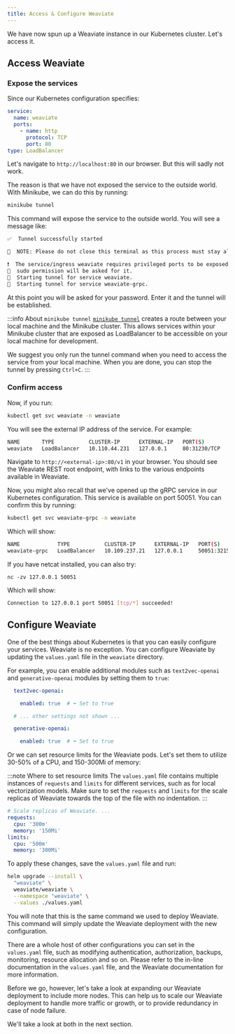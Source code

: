 ```yaml
---
title: Access & Configure Weaviate
---
```


We have now spun up a Weaviate instance in our Kubernetes cluster. Let's access it.

## <i class="fa-solid fa-square-chevron-right"></i> Access Weaviate

### <i class="fa-solid fa-code"></i> Expose the services

Since our Kubernetes configuration specifies:

```yaml
service:
  name: weaviate
  ports:
    - name: http
      protocol: TCP
      port: 80
type: LoadBalancer
```

Let's navigate to `http://localhost:80` in our browser. But this will sadly not work.

The reason is that we have not exposed the service to the outside world. With Minikube, we can do this by running:

```bash
minikube tunnel
```

This command will expose the service to the outside world. You will see a message like:

```bash
✅  Tunnel successfully started

📌  NOTE: Please do not close this terminal as this process must stay alive for the tunnel to be accessible ...

❗  The service/ingress weaviate requires privileged ports to be exposed: [80]
🔑  sudo permission will be asked for it.
🏃  Starting tunnel for service weaviate.
🏃  Starting tunnel for service weaviate-grpc.
```

At this point you will be asked for your password. Enter it and the tunnel will be established.

:::info About `minikube tunnel`
[`minikube tunnel`](https://minikube.sigs.k8s.io/docs/handbook/accessing/#using-minikube-tunnel) creates a route between your local machine and the Minikube cluster. This allows services within your Minikube cluster that are exposed as LoadBalancer to be accessible on your local machine for development.

We suggest you only run the tunnel command when you need to access the service from your local machine. When you are done, you can stop the tunnel by pressing `Ctrl+C`.
:::

### <i class="fa-solid fa-code"></i> Confirm access

Now, if you run:

```bash
kubectl get svc weaviate -n weaviate
```

You will see the external IP address of the service. For example:

```bash
NAME       TYPE           CLUSTER-IP      EXTERNAL-IP   PORT(S)        AGE
weaviate   LoadBalancer   10.110.44.231   127.0.0.1     80:31230/TCP   61m
```

Navigate to `http://<external-ip>:80/v1` in your browser. You should see the Weaviate REST root endpoint, with links to the various endpoints available in Weaviate.

Now, you might also recall that we've opened up the gRPC service in our Kubernetes configuration. This service is available on port 50051. You can confirm this by running:

```bash
kubectl get svc weaviate-grpc -n weaviate
```

Which will show:

```bash
NAME            TYPE           CLUSTER-IP      EXTERNAL-IP   PORT(S)           AGE
weaviate-grpc   LoadBalancer   10.109.237.21   127.0.0.1     50051:32150/TCP   90m
```

If you have netcat installed, you can also try:

```bach
nc -zv 127.0.0.1 50051
```

Which will show:

```bash
Connection to 127.0.0.1 port 50051 [tcp/*] succeeded!
```

## <i class="fa-solid fa-square-chevron-right"></i> Configure Weaviate

One of the best things about Kubernetes is that you can easily configure your services. Weaviate is no exception. You can configure Weaviate by updating the `values.yaml` file in the `weaviate` directory.

For example, you can enable additional modules such as `text2vec-openai` and `generative-openai` modules by setting them to `true`:

```yaml
  text2vec-openai:

    enabled: true  # ⬅️ Set to true

  # ... other settings not shown ...

  generative-openai:

    enabled: true  # ⬅️ Set to true
```

Or we can set resource limits for the Weaviate pods. Let's set them to utilize 30-50% of a CPU, and 150-300Mi of memory:

:::note Where to set resource limits
The `values.yaml` file contains multiple instances of `requests` and `limits` for different services, such as for local vectorization models. Make sure to set the `requests` and `limits` for the scale replicas of Weaviate towards the top of the file with no indentation.
:::

```yaml
# Scale replicas of Weaviate. ...
requests:
  cpu: '300m'
  memory: '150Mi'
limits:
  cpu: '500m'
  memory: '300Mi'
```

To apply these changes, save the `values.yaml` file and run:

```bash
helm upgrade --install \
  "weaviate" \
  weaviate/weaviate \
  --namespace "weaviate" \
  --values ./values.yaml
```

You will note that this is the same command we used to deploy Weaviate. This command will simply update the Weaviate deployment with the new configuration.

There are a whole host of other configurations you can set in the `values.yaml` file, such as modifying authentication, authorization, backups, monitoring, resource allocation and so on. Please refer to the in-line documentation in the `values.yaml` file, and the Weaviate documentation for more information.

Before we go, however, let's take a look at expanding our Weaviate deployment to include more nodes. This can help us to scale our Weaviate deployment to handle more traffic or growth, or to provide redundancy in case of node failure.

We'll take a look at both in the next section.


<GiscusDocComment />
